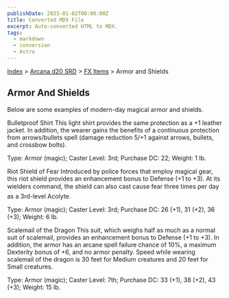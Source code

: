 ```yaml
---
publishDate: 2023-01-02T00:00:00Z
title: Converted MDX File
excerpt: Auto-converted HTML to MDX.
tags:
  - markdown
  - conversion
  - Astro
---
```


[Index](-index) > [Arcana d20 SRD](arcana-d20-srd-index) > [FX Items](arcana-d20-srd-fx-items-index) > Armor and Shields

## Armor And Shields

Below are some examples of modern-day magical armor and shields.

Bulletproof Shirt
This light shirt provides the same protection as a +1 leather jacket. In addition, the wearer gains the benefits of a continuous protection from arrows/bullets spell (damage reduction 5/+1 against arrows, bullets, and crossbow bolts).

Type: Armor (magic); Caster Level: 3rd; Purchase DC: 22; Weight: 1 lb.

Riot Shield of Fear
Introduced by police forces that employ magical gear, this riot shield provides an enhancement bonus to Defense (+1 to +3). At its wielders command, the shield can also cast cause fear three times per day as a 3rd-level Acolyte.

Type: Armor (magic); Caster Level: 3rd; Purchase DC: 26 (+1), 31 (+2), 36 (+3); Weight: 6 lb.

Scalemail of the Dragon
This suit, which weighs half as much as a normal suit of scalemail, provides an enhancement bonus to Defense (+1 to +3). In addition, the armor has an arcane spell failure chance of 10%, a maximum Dexterity bonus of +6, and no armor penalty. Speed while wearing scalemail of the dragon is 30 feet for Medium creatures and 20 feet for Small creatures.

Type: Armor (magic); Caster Level: 7th; Purchase DC: 33 (+1), 38 (+2), 43 (+3); Weight: 15 lb.
